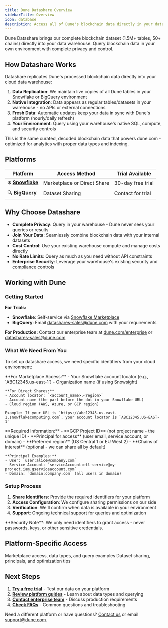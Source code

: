 ```yaml
---
title: Dune Datashare Overview
sidebarTitle: Overview
icon: database
description: Access all of Dune's blockchain data directly in your data warehouse for privacy and control.
---
```


Dune Datashare brings our complete blockchain dataset (1.5M+ tables, 50+ chains) directly into your data warehouse. Query blockchain data in your own environment with complete privacy and control.

## How Datashare Works

Datashare replicates Dune's processed blockchain data directly into your cloud data warehouse:

1. **Data Replication**: We maintain live copies of all Dune tables in your Snowflake or BigQuery environment
2. **Native Integration**: Data appears as regular tables/datasets in your warehouse - no APIs or external connections
3. **Fresh Data**: Automatic updates keep your data in sync with Dune's platform (hourly/daily refresh)
4. **Your Environment**: Query using your warehouse's native SQL, compute, and security controls

<Info>
This is the same curated, decoded blockchain data that powers dune.com - optimized for analytics with proper data types and indexing.
</Info>

## Platforms

| **Platform** | **Access Method** | **Trial Available** |
|-------------|------------------|-------------------|
| ❄️ **[Snowflake](/datashare/datashare-snowflake)** | Marketplace or Direct Share | 30-day free trial |
| 🔍 **[BigQuery](/datashare/datashare-bigquery)** | Dataset Sharing | Contact for trial |

## Why Choose Datashare

- **Complete Privacy**: Query in your warehouse - Dune never sees your queries or results
- **Join Your Data**: Seamlessly combine blockchain data with your internal datasets
- **Cost Control**: Use your existing warehouse compute and manage costs directly
- **No Rate Limits**: Query as much as you need without API constraints
- **Enterprise Security**: Leverage your warehouse's existing security and compliance controls

## Working with Dune

### Getting Started

**For Trials:**
- **Snowflake**: Self-service via [Snowflake Marketplace](https://app.snowflake.com/marketplace/providers/GZSVZMYSCO/Dune)
- **BigQuery**: Email datashares-sales@dune.com with your requirements

**For Production:** Contact our enterprise team at [dune.com/enterprise](https://dune.com/enterprise) or datashares-sales@dune.com

### What We Need From You

To set up datashare access, we need specific identifiers from your cloud environment:

<AccordionGroup>
  <Accordion title="Snowflake Requirements">
    **For Marketplace Access:**
    - Your Snowflake account locator (e.g., `ABC12345.us-east-1`)
    - Organization name (if using Snowsight)
    
    **For Direct Shares:**
    - Account locator: `<account_name>.<region>` 
    - Account name (the part before the dot in your Snowflake URL)
    - Cloud region (AWS, Azure, or GCP region)
    
    Example: If your URL is `https://abc12345.us-east-1.snowflakecomputing.com`, your account locator is `ABC12345.US-EAST-1`
  </Accordion>
  
  <Accordion title="BigQuery Requirements">
    **Required Information:**
    - **GCP Project ID** (not project name - the unique ID)
    - **Principal for access** (user email, service account, or domain)
    - **Preferred region** (US Central 1 or EU West 2)
    - **Chains of interest** (optional - we can share all by default)
    
    **Principal Examples:**
    - User: `user:alice@company.com`
    - Service Account: `serviceAccount:etl-service@my-project.iam.gserviceaccount.com`
    - Domain: `domain:company.com` (all users in domain)
  </Accordion>
</AccordionGroup>

### Setup Process

1. **Share Identifiers**: Provide the required identifiers for your platform
2. **Access Configuration**: We configure sharing permissions on our side
3. **Verification**: We'll confirm when data is available in your environment
4. **Support**: Ongoing technical support for queries and optimization

<Warning>
**Security Note**: We only need identifiers to grant access - never passwords, keys, or other sensitive credentials.
</Warning>

## Platform-Specific Access

<CardGroup cols={2}>
  <Card title="Snowflake Guide" icon="snowflake" href="/datashare/datashare-snowflake">
    Marketplace access, data types, and query examples
  </Card>
  <Card title="BigQuery Guide" icon="cloud" href="/datashare/datashare-bigquery">
    Dataset sharing, principals, and optimization tips
  </Card>
</CardGroup>

## Next Steps

1. **[Try a free trial](/datashare/datashare-trial)** - Test our data on your platform
2. **[Review platform guides](/datashare/datashare-snowflake)** - Learn about data types and querying
3. **[Contact enterprise team](https://dune.com/enterprise)** - Discuss production requirements
4. **[Check FAQs](/datashare/datashare-faqs)** - Common questions and troubleshooting

Need a different platform or have questions? [Contact us](https://dune.com/enterprise) or email support@dune.com.
